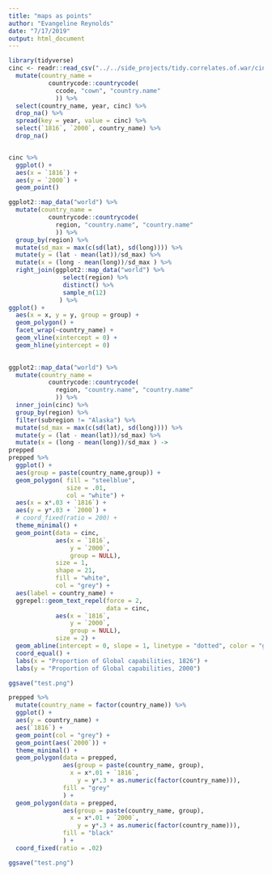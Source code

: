 ```yaml
---
title: "maps as points"
author: "Evangeline Reynolds"
date: "7/17/2019"
output: html_document
---
```


```r
library(tidyverse)
cinc <- readr::read_csv("../../side_projects/tidy.correlates.of.war/cinc_score/raw_data/NMC_v4_0.csv") %>% 
  mutate(country_name = 
           countrycode::countrycode(
             ccode, "cown", "country.name"
             )) %>% 
  select(country_name, year, cinc) %>% 
  drop_na() %>% 
  spread(key = year, value = cinc) %>% 
  select(`1816`, `2000`, country_name) %>% 
  drop_na()


cinc %>% 
  ggplot() +
  aes(x = `1816`) +
  aes(y = `2000`) +
  geom_point()
```

```r
ggplot2::map_data("world") %>% 
  mutate(country_name = 
           countrycode::countrycode(
             region, "country.name", "country.name"
             )) %>% 
  group_by(region) %>% 
  mutate(sd_max = max(c(sd(lat), sd(long)))) %>% 
  mutate(y = (lat - mean(lat))/sd_max) %>% 
  mutate(x = (long - mean(long))/sd_max ) %>% 
  right_join(ggplot2::map_data("world") %>% 
               select(region) %>% 
               distinct() %>% 
               sample_n(12)
              ) %>% 
ggplot() +
  aes(x = x, y = y, group = group) +
  geom_polygon() +
  facet_wrap(~country_name) +
  geom_vline(xintercept = 0) +
  geom_hline(yintercept = 0)
  
```






```r
ggplot2::map_data("world") %>% 
  mutate(country_name = 
           countrycode::countrycode(
             region, "country.name", "country.name"
             )) %>% 
  inner_join(cinc) %>% 
  group_by(region) %>% 
  filter(subregion != "Alaska") %>% 
  mutate(sd_max = max(c(sd(lat), sd(long)))) %>% 
  mutate(y = (lat - mean(lat))/sd_max) %>% 
  mutate(x = (long - mean(long))/sd_max ) ->
prepped
prepped %>% 
  ggplot() +
  aes(group = paste(country_name,group)) +
  geom_polygon( fill = "steelblue",
                size = .01,
                col = "white") +
  aes(x = x*.03 + `1816`) +
  aes(y = y*.03 + `2000`) +
  # coord_fixed(ratio = 200) +
  theme_minimal() +
  geom_point(data = cinc,
             aes(x = `1816`,
                 y = `2000`,
                 group = NULL),
             size = 1,
             shape = 21,
             fill = "white",
             col = "grey") +
  aes(label = country_name) +
  ggrepel::geom_text_repel(force = 2, 
                           data = cinc,
             aes(x = `1816`,
                 y = `2000`,
                 group = NULL),
             size = 2) +
  geom_abline(intercept = 0, slope = 1, linetype = "dotted", color = "grey") +
  coord_equal() +
  labs(x = "Proportion of Global capabilities, 1826") +
  labs(y = "Proportion of Global capabilities, 2000")

ggsave("test.png")
```
```r
prepped %>%
  mutate(country_name = factor(country_name)) %>% 
  ggplot() +
  aes(y = country_name) +
  aes(`1816`) +
  geom_point(col = "grey") +
  geom_point(aes(`2000`)) +
  theme_minimal() +
  geom_polygon(data = prepped,
               aes(group = paste(country_name, group), 
                 x = x*.01 + `1816`,
                   y = y*.3 + as.numeric(factor(country_name))),
               fill = "grey"
               ) +
  geom_polygon(data = prepped,
               aes(group = paste(country_name, group), 
                 x = x*.01 + `2000`,
                   y = y*.3 + as.numeric(factor(country_name))),
               fill = "black"
               ) +
  coord_fixed(ratio = .02)

ggsave("test.png")
```


